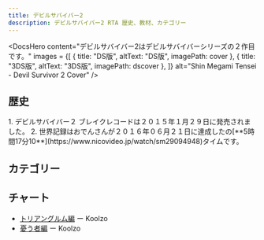 ```yaml
---
title: デビルサバイバー2
description: デビルサバイバー2 RTA 歴史、教材、カテゴリー
---
```



<DocsHero 
    content="デビルサバイバー2はデビルサバイバーシリーズの２作目です。"
    images = {[
        {
            title: "DS版",
            altText: "DS版",
            imagePath: cover
        },
        {
            title: "3DS版",
            altText: "3DS版",
            imagePath: dscover
        },
    ]}
    alt="Shin Megami Tensei - Devil Survivor 2 Cover"
/>

<LinkCard title="ランキング" href="https://www.speedrun.com/ja-JP/shin_megami_tensei_devil_survivor_2_record_breaker" description="投稿されたRTA動画を観るようにSpeedrun.comへ"/>

## 歴史

<Tabs>
<TabItem label="トリアングルム編">
<Steps> 
1. デビルサバイバー２ ブレイクレコードは２０１５年１月２９日に発売されました。
2. 世界記録はおでんさんが２０１６年０６月２１日に達成したの[**5時間17分10**](https://www.nicovideo.jp/watch/sm29094948)タイムです。
</Steps>
</TabItem>
</Tabs>

## カテゴリー
<CardGrid>
    <Card title="憂う者編"></Card>
    <Card title="ヤマト編"></Card>
    <Card title="ダイチ編"></Card>
    <Card title="ロナウド編"></Card>
    <Card title="トリアングルム編"></Card>
</CardGrid>

## チャート
- [トリアングルム編](https://drive.google.com/file/d/1t4WGX2WKesWuMtHCchX5jcvJhQOjUzqi/view) ー Koolzo
- [憂う者編](https://drive.google.com/file/d/1hJoH3MtIVT2-ebi9xc9l0OnPvOtAhCIr/view) ー Koolzo